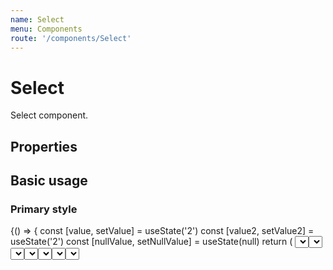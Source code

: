 ```yaml
---
name: Select
menu: Components
route: '/components/Select'
---
```





# Select

Select component. 
 
## Properties
<Props of={Select} />

## Basic usage

### Primary style
<Playground>
{() => {
    const [value, setValue] = useState('2')
    const [value2, setValue2] = useState('2')
    const [nullValue, setNullValue] = useState(null)
    return (
        <Fragment>
         <BlockContainer>
            <Select
                options={[
                {id: '1', name: '1', value: '1'},
                {id: '2', name: '2', value: '2'}
                ]}
                id='functional_select'
                selectedValue={nullValue}
                resetSelectedValue={() => setNullValue(null)}
                handleSelectChange={(_, val) => setNullValue(val)}
                label='Normal select'
            />
        </BlockContainer>
        <BlockContainer>
            <Select
                options={[
                    {id: '1', name: '1', value: '1'},
                    {id: '2', name: 'Select with selected value', value: '2'}
                ]}
                id='functional_select'
                selectedValue={value2}
                resetSelectedValue={() => setValue2(null)}
                handleSelectChange={(_, val) => setValue2(val)}
                label='Select with selected value'
            />
        </BlockContainer>
        <BlockContainer>
            <Select
                options={[
                    {id: '1', name: '1', value: '1'},
                    {id: '2', name: 'Select with selected value and no reset controls', value: '2'}
                ]}
                id='functional_select'
                selectedValue={value}
                resetSelectedValue={() => setValue(null)}
                handleSelectChange={(_, val) => setValue(val)}
                label='Select with selected value and no reset controls'
                showResetControls={false}
            />
        </BlockContainer>
          <BlockContainer>
            <Select   
                    options={[]}
                    selectedValue=''
                    resetSelectedValue={() =>  {}}
                    handleSelectChange={() => {}}
                    id='empty_select'
                    showResetControls={false}
                    label='Empty select with no options'
            />
            </BlockContainer>
        </Fragment>
    )    
}}
</Playground>


### Secondary style
<Playground>
{() => {
    const [value, setValue] = useState(null)
    return (
        <Fragment>
         <BlockContainer>
            <Select
                options={[
                    {id: '1', name: '1', value: '1'},
                    {id: '2', name: '2', value: '2'}
                ]}
                id='functional_select'
                selectedValue={value}
                resetSelectedValue={() => setValue(null)}
                handleSelectChange={(_, val) => setValue(val)}
                label='Secondary style select'
                selectType='secondary'
            />
        </BlockContainer>
        </Fragment>
    )    
}}
</Playground>

### Custom Placeholder
<Playground>
{() => {
    const [value, setValue] = useState(null)
    return (
        <Fragment>
         <BlockContainer>
            <Select
                options={[
                    {id: '1', name: '1', value: '1'},
                    {id: '2', name: '2', value: '2'}
                ]}
                id='functional_select'
                customPlaceholder={true}
                renderCustomPlaceholder={(title) => (
                    <button
                        ref={title}
                    >Custom placeholder</button>
                )}
                selectedValue={value}
                resetSelectedValue={() => setValue(null)}
                handleSelectChange={(_, val) => setValue(val)}
                label='Secondary style select'
                selectType='secondary'
            />
        </BlockContainer>
        </Fragment>
    )    
}}
</Playground>

### Inline Select
<Playground>
{() => {
    const [value, setValue] = useState(null)
    return (
        <Fragment>
         <BlockContainer>
            <Select
                options={[
                    {id: '1', name: '1', value: '1'},
                    {id: '2', name: '2', value: '2'}
                ]}
                id='functional_select'
                showResetControls={false}
                selectedValue={value}
                resetSelectedValue={() => setValue(null)}
                handleSelectChange={(_, val) => setValue(val)}
                label='Inline select'
                selectType='inline'
            />
        </BlockContainer>
        </Fragment>
    )    
}}
</Playground>